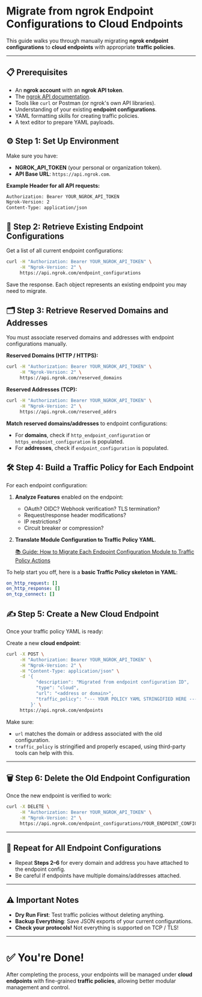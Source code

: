 # Migrate from ngrok Endpoint Configurations to Cloud Endpoints

This guide walks you through manually migrating **ngrok endpoint configurations** to **cloud endpoints** with appropriate **traffic policies**.

---

## 📋 Prerequisites

- An **ngrok account** with an **ngrok API token**.
- The [ngrok API documentation](https://ngrok.com/docs/api).
- Tools like `curl` or Postman (or ngrok's own API libraries).
- Understanding of your existing **endpoint configurations**.
- YAML formatting skills for creating traffic policies.
- A text editor to prepare YAML payloads.

## ⚙️ Step 1: Set Up Environment

Make sure you have:

- **NGROK_API_TOKEN** (your personal or organization token).
- **API Base URL**: `https://api.ngrok.com`.

**Example Header for all API requests:**

```bash
Authorization: Bearer YOUR_NGROK_API_TOKEN
Ngrok-Version: 2
Content-Type: application/json

```

## 🔎 Step 2: Retrieve Existing Endpoint Configurations

Get a list of all current endpoint configurations:

```bash
curl -H "Authorization: Bearer YOUR_NGROK_API_TOKEN" \
     -H "Ngrok-Version: 2" \
     https://api.ngrok.com/endpoint_configurations

```

Save the response. Each object represents an existing endpoint you may need to migrate.

## 🗂️ Step 3: Retrieve Reserved Domains and Addresses

You must associate reserved domains and addresses with endpoint configurations manually.

**Reserved Domains (HTTP / HTTPS):**

```bash
curl -H "Authorization: Bearer YOUR_NGROK_API_TOKEN" \
     -H "Ngrok-Version: 2" \
     https://api.ngrok.com/reserved_domains

```

**Reserved Addresses (TCP):**

```bash
curl -H "Authorization: Bearer YOUR_NGROK_API_TOKEN" \
     -H "Ngrok-Version: 2" \
     https://api.ngrok.com/reserved_addrs

```

**Match reserved domains/addresses** to endpoint configurations:

- For **domains**, check if `http_endpoint_configuration` or `https_endpoint_configuration` is populated.
- For **addresses**, check if `endpoint_configuration` is populated.

## 🛠️ Step 4: Build a Traffic Policy for Each Endpoint

For each endpoint configuration:

1. **Analyze Features** enabled on the endpoint:
    - OAuth? OIDC? Webhook verification? TLS termination?
    - Request/response header modifications?
    - IP restrictions?
    - Circuit breaker or compression?
2. **Translate Module Configuration to Traffic Policy YAML**.
    
    [📚 Guide: How to Migrate Each Endpoint Configuration Module to Traffic Policy Actions](/docs/guides/migration/modules-to-traffic-policy-actions)
    

To help start you off, here is a **basic Traffic Policy skeleton in YAML**:

```yaml
on_http_request: []
on_http_response: []
on_tcp_connect: []
```

## ✍️ Step 5: Create a New Cloud Endpoint

Once your traffic policy YAML is ready:

Create a new **cloud endpoint**:

```bash
curl -X POST \
     -H "Authorization: Bearer YOUR_NGROK_API_TOKEN" \
     -H "Ngrok-Version: 2" \
     -H "Content-Type: application/json" \
     -d '{
           "description": "Migrated from endpoint configuration ID",
           "type": "cloud",
           "url": "<address or domain>",
           "traffic_policy": "--- YOUR POLICY YAML STRINGIFIED HERE ---"
         }' \
     https://api.ngrok.com/endpoints

```

Make sure:

- `url` matches the domain or address associated with the old configuration.
- `traffic_policy` is stringified and properly escaped, using third-party tools can help with this.

---

## 🗑️ Step 6: Delete the Old Endpoint Configuration

Once the new endpoint is verified to work:

```bash
curl -X DELETE \
     -H "Authorization: Bearer YOUR_NGROK_API_TOKEN" \
     -H "Ngrok-Version: 2" \
     https://api.ngrok.com/endpoint_configurations/YOUR_ENDPOINT_CONFIG_ID
```

---

## 🔁 Repeat for All Endpoint Configurations

- Repeat **Steps 2–6** for every domain and address you have attached to the endpoint config.
- Be careful if endpoints have multiple domains/addresses attached.

---

## ⚠️ Important Notes

- **Dry Run First**: Test traffic policies without deleting anything.
- **Backup Everything**: Save JSON exports of your current configurations.
- **Check your protocols!** Not everything is supported on TCP / TLS!

---

# ✅ You're Done!

After completing the process, your endpoints will be managed under **cloud endpoints** with fine-grained **traffic policies**, allowing better modular management and control.
